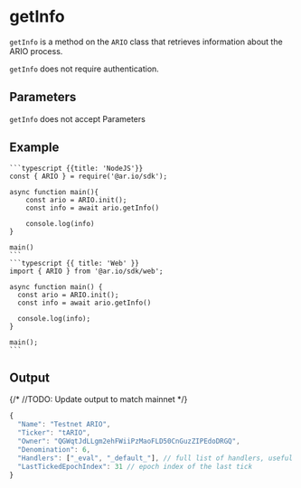 
<HeroPattern />

# getInfo

`getInfo` is a method on the `ARIO` class that retrieves information about the ARIO process.

`getInfo` does not require authentication.

## Parameters

`getInfo` does not accept Parameters

## Example

<CodeGroup title="getInfo">

    ```typescript {{title: 'NodeJS'}}
    const { ARIO } = require('@ar.io/sdk');

    async function main(){
        const ario = ARIO.init();
        const info = await ario.getInfo()

        console.log(info)
    }

    main()
    ```
    ```typescript {{ title: 'Web' }}
    import { ARIO } from '@ar.io/sdk/web';

    async function main() {
      const ario = ARIO.init();
      const info = await ario.getInfo()

      console.log(info);
    }

    main();
    ```

</CodeGroup>

## Output

{/* //TODO: Update output to match mainnet */}

```js
{
  "Name": "Testnet ARIO",
  "Ticker": "tARIO",
  "Owner": "QGWqtJdLLgm2ehFWiiPzMaoFLD50CnGuzZIPEdoDRGQ",
  "Denomination": 6,
  "Handlers": ["_eval", "_default_"], // full list of handlers, useful for debugging
  "LastTickedEpochIndex": 31 // epoch index of the last tick
}
```


